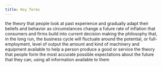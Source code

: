 ```yaml
---
title: Key Terms
---
```


<Keyterm label="adaptive expectations">
  the theory that people look at past experience and gradually adapt their
  beliefs and behavior as circumstances change
</Keyterm>

<Keyterm label="expected inflation">
  a future rate of inflation that consumers and firms build into current
  decision making
</Keyterm>

<Keyterm label="neoclassical perspective">
  the philosophy that, in the long run, the business cycle will fluctuate around
  the potential, or full-employment, level of output
</Keyterm>

<Keyterm label="physical capital per person">
  the amount and kind of machinery and equipment available to help a person
  produce a good or service
</Keyterm>

<Keyterm label="rational expectations">
  the theory that people form the most accurate possible expectations about the
  future that they can, using all information available to them
</Keyterm>

